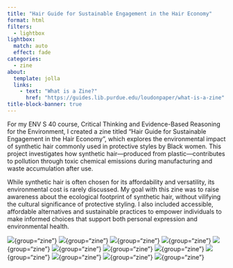 ```yaml
---
title: "Hair Guide for Sustainable Engagement in the Hair Economy"
format: html
filters: 
  - lightbox
lightbox:
  match: auto
  effect: fade
categories:
  - zine
about:
  template: jolla
  links:
    - text: "What is a Zine?"
      href: "https://guides.lib.purdue.edu/loudonpaper/what-is-a-zine"
title-block-banner: true
---
```

For my ENV S 40 course, Critical Thinking and Evidence-Based Reasoning for the Environment, I created a zine titled "Hair Guide for Sustainable Engagement in the Hair Economy ", which explores the environmental impact of synthetic hair commonly used in protective styles by Black women. This project investigates how synthetic hair—produced from plastic—contributes to pollution through toxic chemical emissions during manufacturing and waste accumulation after use.

While synthetic hair is often chosen for its affordability and versatility, its environmental cost is rarely discussed. My goal with this zine was to raise awareness about the ecological footprint of synthetic hair, without vilifying the cultural significance of protective styling. I also included accessible, affordable alternatives and sustainable practices to empower individuals to make informed choices that support both personal expression and environmental health.


::: {layout-ncol=4} 
![](media/HairZine_1.jpg){.lightbox}{group="zine"}
![](media/HairZine_2.jpg){.lightbox}{group="zine"}
![](media/HairZine_3.jpg){.lightbox}{group="zine"}
![](media/HairZine_4.jpg){.lightbox}{group="zine"}
![](media/HairZine_5.jpg){.lightbox}{group="zine"}
![](media/HairZine_6.jpg){.lightbox}{group="zine"}
![](media/HairZine_7.jpg){.lightbox}{group="zine"}
![](media/HairZine_8.jpg){.lightbox}{group="zine"}
![](media/HairZine_9.jpg){.lightbox}{group="zine"}
![](media/HairZine_10.jpg){.lightbox}{group="zine"}
![](media/HairZine_11.jpg){.lightbox}{group="zine"}
![](media/HairZine_12.jpg){.lightbox}{group="zine"}
:::


